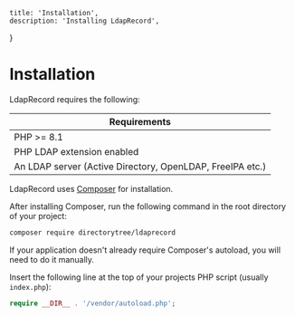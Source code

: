     title: 'Installation',
    description: 'Installing LdapRecord',
}

# Installation

LdapRecord requires the following:

| Requirements                                              |
|-----------------------------------------------------------|
| PHP >= 8.1                                                |
| PHP LDAP extension enabled                                |
| An LDAP server (Active Directory, OpenLDAP, FreeIPA etc.) |

LdapRecord uses [Composer](https://getcomposer.org) for installation.

After installing Composer, run the following command in the root directory of your project:

```bash
composer require directorytree/ldaprecord
```

If your application doesn't already require Composer's autoload, you will need to do it manually.

Insert the following line at the top of your projects PHP script (usually `index.php`):

```php
require __DIR__ . '/vendor/autoload.php';
```
